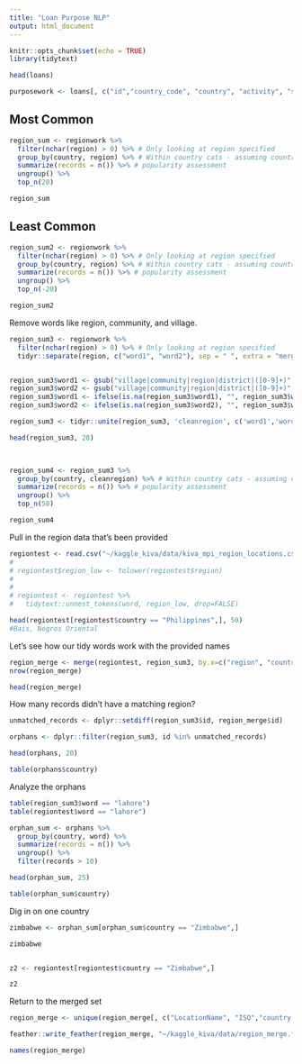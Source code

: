 ```yaml
---
title: "Loan Purpose NLP"
output: html_document
---
```


```r
knitr::opts_chunk$set(echo = TRUE)
library(tidytext)
```

```r
head(loans)

purposework <- loans[, c("id","country_code", "country", "activity", "sector", "use")]


```


## Most Common

```r

region_sum <- regionwork %>%
  filter(nchar(region) > 0) %>% # Only looking at region specified
  group_by(country, region) %>% # Within country cats - assuming country is right
  summarize(records = n()) %>% # popularity assessment
  ungroup() %>% 
  top_n(20)

region_sum
```


## Least Common
```r
region_sum2 <- regionwork %>%
  filter(nchar(region) > 0) %>% # Only looking at region specified
  group_by(country, region) %>% # Within country cats - assuming country is right
  summarize(records = n()) %>% # popularity assessment
  ungroup() %>% 
  top_n(-20)

region_sum2
```

Remove words like region, community, and village.

```r

region_sum3 <- regionwork %>%
  filter(nchar(region) > 0) %>% # Only looking at region specified
  tidyr::separate(region, c("word1", "word2"), sep = " ", extra = "merge", fill = "right") 


region_sum3$word1 <- gsub("village|community|region|district|([0-9]+)", "", region_sum3$word1)
region_sum3$word2 <- gsub("village|community|region|district|([0-9]+)", "", region_sum3$word2)
region_sum3$word1 <- ifelse(is.na(region_sum3$word1), "", region_sum3$word1)
region_sum3$word2 <- ifelse(is.na(region_sum3$word2), "", region_sum3$word2)

region_sum3 <- tidyr::unite(region_sum3, 'cleanregion', c('word1','word2'), sep = " ")

head(region_sum3, 20)

  

```

```r
region_sum4 <- region_sum3 %>%
  group_by(country, cleanregion) %>% # Within country cats - assuming country is right
  summarize(records = n()) %>% # popularity assessment
  ungroup() %>% 
  top_n(50)

region_sum4
```


Pull in the region data that's been provided

```r

regiontest <- read.csv("~/kaggle_kiva/data/kiva_mpi_region_locations.csv")
# 
# regiontest$region_low <- tolower(regiontest$region) 
# 
# 
# regiontest <- regiontest %>%
#   tidytext::unnest_tokens(word, region_low, drop=FALSE) 

head(regiontest[regiontest$country == "Philippines",], 50)
#Bais, Negros Oriental
```

Let's see how our tidy words work with the provided names


```r

region_merge <- merge(regiontest, region_sum3, by.x=c("region", "country"), by.y=c("cleanregion", "country"))
nrow(region_merge)

head(region_merge)

```


How many records didn't have a matching region?

```r

unmatched_records <- dplyr::setdiff(region_sum3$id, region_merge$id)

orphans <- dplyr::filter(region_sum3, id %in% unmatched_records)

head(orphans, 20)

table(orphans$country)
```


Analyze the orphans

```r


table(region_sum3$word == "lahore")
table(regiontest$word == "lahore")

orphan_sum <- orphans %>%
  group_by(country, word) %>%
  summarize(records = n()) %>%
  ungroup() %>%
  filter(records > 10)

head(orphan_sum, 25)

```

```r

table(orphan_sum$country)


```


Dig in on one country
```r

zimbabwe <- orphan_sum[orphan_sum$country == "Zimbabwe",]

zimbabwe


z2 <- regiontest[regiontest$country == "Zimbabwe",]

z2

```


Return to the merged set

```r

region_merge <- unique(region_merge[, c("LocationName", "ISO","country.x","region.x","world_region","MPI", "geo", "lat","lon","region_low", "id","country_code", "country.y", "region.y")])

feather::write_feather(region_merge, "~/kaggle_kiva/data/region_merge.feather")

names(region_merge)

```

